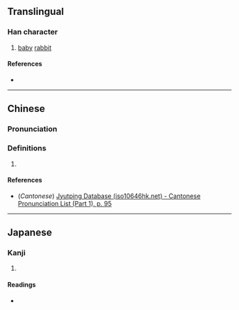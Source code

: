 {{also|嬎}}
{{character info}}
==Translingual==

===Han character===
{{Han char|rn=38|rad=女|as=13|sn=16|four=45413|canj=VNUM,XVNUM|ids=⿺婏生,⿰女⿺兔生}}

# [[baby]] [[rabbit]]

====References====
* {{Han ref|kx=0272.050|dkj=06768|dj=0540.060|hdz=21082.070|uh=5B14|ud=23316|bh=E955|bd=59733}}

----

==Chinese==
{{zh-forms}}

===Pronunciation===
{{zh-pron
|m=fù,fàn
|c=faan3
|mn=hoān
|mc=y
|oc=
|ma=
|cat=n
}}

===Definitions===
{{zh-hanzi}}

# {{rfdef|zh}}

====References====
* (''Cantonese'') [http://www.iso10646hk.net/jp/document/download.jsp Jyutping Database (iso10646hk.net) - Cantonese Pronunciation List (Part 1), p. 95]

----

==Japanese==

===Kanji===
{{ja-kanji|grade=|rs=女13}}

# {{rfdef|ja|sort=女13}}

====Readings====
* {{ja-readings|on=[[ふ]] (fu)|kun=}}